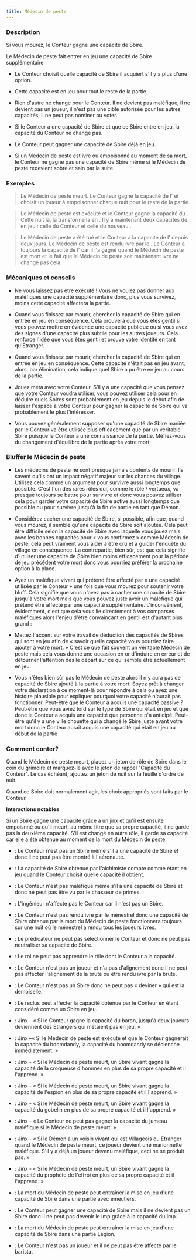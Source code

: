 ```yaml
---
title: Médecin de peste
---
```



<Role MEDECIN_DE_PESTE header />

### Description

Si vous mourez, le Conteur gagne une capacité de Sbire.

Le Médecin de peste fait entrer en jeu une capacité de Sbire supplémentaire

-   Le Conteur choisit quelle capacité de Sbire il acquiert s'il y a plus d'une option.

-   Cette capacité est en jeu pour tout le reste de la partie.

-   Rien d'autre ne change pour le Conteur. Il ne devient pas maléfique, il ne devient pas un joueur, il n'est pas une cible autorisée pour les autres capacités, il ne peut pas nominer ou voter.

-   Si le Conteur a une capacité de Sbire et que ce Sbire entre en jeu, la capacité du Conteur ne change pas.

-   Le Conteur peut gagner une capacité de Sbire déjà en jeu.

-   Si un Médecin de peste est ivre ou empoisonné au moment de sa mort, le Conteur ne gagne pas une capacité de Sbire même si le Médecin de peste redevient sobre et sain par la suite.

### Exemples

> Le Médecin de peste meurt. Le Conteur gagne la capacité de l'<Role EMPOISONNEUR /> et choisit un joueur à empoisonner chaque nuit pour le reste de la partie.

> Le Médecin de peste est exécuté et le Conteur gagne la capacité du <Role MANIPULATEUR />. Cette nuit là, la <Role VIEILLE_CHOUETTE /> transforme la <Role SORCIERE /> en <Role MANIPULATEUR />. Il y a maintenant deux capacités de <Role MANIPULATEUR /> en jeu : celle du Conteur et celle du nouveau <Role MANIPULATEUR />.

> Le Médecin de peste a été tué et le Conteur a la capacité de l'<Role ORGUE_DE_BARBARIE /> depuis deux jours. Le Médecin de peste est rendu ivre par le <Role MENESTREL />. Le Conteur a toujours la capacité de l'<Role ORGUE_DE_BARBARIE /> car il l'a gagné quand le Médecin de peste est mort et le fait que le Médecin de peste soit maintenant ivre ne change pas cela.

### Mécaniques et conseils

- Ne vous laissez pas être exécuté ! Vous ne voulez pas donner aux maléfiques une capacité supplémentaire donc, plus vous survivez, moins cette capacité affectera la partie.

- Quand vous finissez par mourir, chercher la capacité de Sbire qui en entrée en jeu en conséquence. Cela prouvera que vous êtes gentil si vous pouvez mettre en évidence une capacité publique ou si vous avez des signes d'une capacité plus subtile pour les autres joueurs. Cela renforce l'idée que vous êtes gentil et prouve votre identité en tant qu'Etranger.

- Quand vous finissez par mourir, chercher la capacité de Sbire qui en entrée en jeu en conséquence. Cette capacité n'était pas en jeu avant, alors, par élimination, cela indique quel Sbire a pu être en jeu au cours de la partie.

- Jouez méta avec votre Conteur. S'il y a une capacité que vous pensez que votre Conteur voudra utiliser, vous pouvez utiliser cela pour en déduire quels Sbires sont probablement en jeu depuis le début afin de laisser l'espace à votre Conteur pour gagner la capacité de Sbire qui va probablement le plus l'intéresser.

- Vous pouvez généralement supposer qu'une capacité de Sbire maniée par le Conteur va être utilisée plus efficacement que par un véritable Sbire puisque le Conteur a une connaissance de la partie. Méfiez-vous du changement d'équilibre de la partie après votre mort.

### Bluffer le Médecin de peste

- Les médecins de peste ne sont presque jamais contents de mourir. Ils savent qu'ils ont un impact négatif majeur sur les chances du village. Utilisez cela comme un argument pour survivre aussi longtemps que possible. C'est l'un des rares rôles qui, comme le rôle / vertueux, va presque toujours se battre pour survivre et donc vous pouvez utiliser cela pour garder votre capacité de Sbire active aussi longtemps que possible ou pour survivre jusqu'à la fin de partie en tant que Démon.

- Considérez cacher une capacité de Sbire, si possible, afin que, quand vous mourez, il semble qu'une capacité de Sbire soit ajoutée. Cela peut être difficile selon la capacité de Sbire avec laquelle vous jouez mais avec les bonnes capacités pour « vous confirmez » comme Médecin de peste, cela peut vraiment vous aider à être cru et à guider l'enquête du village en conséquence. La contrepartie, bien sûr, est que cela signifie d'utiliser une capacité de Sbire bien moins efficacement pour la période de jeu précédent votre mort donc vous pourriez préférer la prochaine option à la place.

- Ayez un maléfique vivant qui prétend être affecté par « une capacité utilisée par le Conteur » une fois que vous mourez pour soutenir votre bluff. Cela signifie que vous n'avez pas à cacher une capacité de Sbire jusqu'à votre mort mais que vous pouvez juste avoir un maléfique qui prétend être affecté par une capacité supplémentaire. L'inconvénient, évidemment, c'est que cela vous lie directement à vos comparses maléfiques alors l'enjeu d'être convaincant en gentil est d'autant plus grand :

- Mettez l'accent sur votre travail de déduction des capacités de Sbires qui sont en jeu afin de « savoir quelle capacité vous pourriez faire ajouter à votre mort. » C'est ce que fait souvent un véritable Médecin de peste mais cela vous donne une occasion en or d'induire en erreur et de détourner l'attention dès le départ sur ce qui semble être actuellement en jeu.

- Vous n'êtes bien sûr pas le Médecin de peste alors il n'y aura pas de capacité de Sbire ajouté à la partie à votre mort. Soyez prêt à changer votre déclaration à ce moment-là pour répondre à cela ou ayez une histoire plausible pour expliquer pourquoi votre capacité n'aurait pas fonctionner. Peut-être que le Conteur a acquis une capacité passive ? Peut-être que vous aviez tord sur le type de Sbire qui était en jeu et que donc le Conteur a acquis une capacité que personne n'a anticipé. Peut-être qu'il y a une ville chouette qui a changé le Sbire juste avant votre mort donc le Conteur aurait acquis une capacité qui était en jeu au début de la partie

### Comment conter?

Quand le Médecin de peste meurt, placez un jeton de rôle de Sbire dans le coin du grimoire et marquez-le avec le jeton de rappel "Capacité du Conteur". Le cas échéant, ajoutez un jeton de nuit sur la feuille d'ordre de nuit.

Quand ce Sbire doit normalement agir, les choix appropriés sont faits par le Conteur.

**Interactions notables**

Si un Sbire gagne une capacité grâce à un jinx et qu'il est ensuite empoisnné ou qu'il meurt, au même titre que sa propre capacité, il ne garde pas la deuxième capacité. S'il est changé en autre rôle, il garde sa capacité car elle a été obtenue au moment de la mort du Médecin de peste.

- <Role AERONAUTE /> : Le Conteur n'est pas un Sbire même s'il a une capacité de Sbire et donc il ne peut pas être montré à l'aéronaute.

- <Role ALCHIMISTE /> : La capacité de Sbire obtenue par l'alchimiste compte comme étant en jeu quand le Conteur choisit quelle capacité il obtient.

- <Role CHASSEUR_DE_PRIMES /> : Le Conteur n'est pas maléfique même s'il a une capacité de Sbire et donc ne peut pas être vu par le chasseur de primes.

- <Role INGENIEUR /> : L'ingénieur n'affecte pas le Conteur car il n'est pas un Sbire.

- <Role MENESTREL /> : Le Conteur n'est pas rendu ivre par le ménestrel donc une capacité de Sbire obtenue par la mort du Médecin de peste fonctionnera toujours sur une nuit où le ménestrel a rendu tous les joueurs ivres.

- <Role PREDICATEUR /> : Le prédicateur ne peut pas sélectionner le Conteur et donc ne peut pas neutraliser sa capacité de Sbire.

- <Role ROI /> : Le roi ne peut pas apprendre le rôle dont le Conteur a la capacité.

- <Role BRUTE /> : Le Conteur n'est pas un joueur et n'a pas d'alignement donc il ne peut pas affecter l'alignement de la brute ou être rendu ivre par la brute.

- <Role DEMOISELLE /> : Le Conteur n'est pas un Sbire donc ne peut pas « deviner » qui est la demoiselle.

- <Role RECLUS /> : Le reclus peut affecter la capacité obtenue par le Conteur en étant considéré comme un Sbire en jeu.

- <Role BARON /> : Jinx - « Si le Conteur gagne la capacité du baron, jusqu'à deux joueurs deviennent des Etrangers qui n'étaient pas en jeu. »

- <Role BOOMDANDY /> : Jinx –«  Si le Médecin de peste est exécuté et que le Conteur gagnerait la capacité du boomdandy, la capacité du boomdandy se déclenche immédiatement. »

- <Role CROQUEUSE_D_HOMMES /> : Jinx - « Si le Médecin de peste meurt, un Sbire vivant gagne la capacité de la croqueuse d'hommes en plus de sa propre capacité et il l'apprend. »

- <Role ESPION /> : Jinx - « Si le Médecin de peste meurt, un Sbire vivant gagne la capacité de l'espion en plus de sa propre capacité et il l'apprend. »

- <Role GOBELIN /> : Jinx - « Si le Médecin de peste meurt, un Sbire vivant gagne la capacité du gobelin en plus de sa propre capacité et il l'apprend. »

- <Role JUMEAU_MALEFIQUE /> : Jinx - « Le Conteur ne peut pas gagner la capacité du jumeau maléfique si le Médecin de peste meurt. »

- <Role MARIONNETTE /> : Jinx - « Si le Démon a un voisin vivant qui est Villageois ou Etranger quand le Médecin de peste meurt, ce joueur devient une marionnette maléfique. S'il y a déjà un joueur devenu maléfique, ceci ne se produit pas. »

- <Role PROPHETE_DE_L_EFFROI /> : Jinx - « Si le Médecin de peste meurt, un Sbire vivant gagne la capacité du prophète de l'effroi en plus de sa propre capacité et il l'apprend. »

- <Role EMEUTIER /> : La mort du Médecin de peste peut entraîner la mise en jeu d'une capacité de Sbire dans une partie avec émeutiers.

- <Role IMP /> : Le Conteur peut gagner une capacité de Sbire mais il ne devient pas un Sbire donc il ne peut pas devenir le Imp grâce à la capacité du Imp.

- <Role LEGION /> : La mort du Médecin de peste peut entraîner la mise en jeu d'une capacité de Sbire dans une partie Légion.
 
- <Role BARISTA /> : Le Conteur n'est pas un joueur et il ne peut pas être affecté par le barista.
